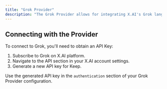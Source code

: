 ```yaml
---
title: "Grok Provider"
description: "The Grok Provider allows for integrating X.AI's Grok language models into Keep."
---
```


<AutoGeneratedSnippet />

## Connecting with the Provider

To connect to Grok, you'll need to obtain an API Key:

1. Subscribe to Grok on X.AI platform.
2. Navigate to the API section in your X.AI account settings.
3. Generate a new API key for Keep.

Use the generated API key in the `authentication` section of your Grok Provider configuration.
